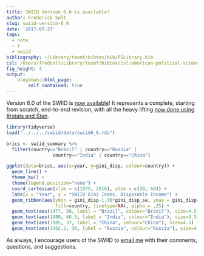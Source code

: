 ```yaml
---
title: SWIID Version 6.0 is available!
author: Frederick Solt
slug: swiid-version-6_0
date: '2017-07-27'
tags:
  - note
  - r
  - swiid
bibliography: ~/Library/texmf/bibtex/bib/FSLibrary.bib
csl: /Users/fredsolt/Library/texmf/bibtex/csl/american-political-science-association2.csl
fig_height: 4 
output:
    blogdown::html_page:
        self_contained: true
---
```


Version 6.0 of the SWIID is [now available](http://fsolt.org/swiid/swiid_downloads.html)!  It represents a complete, starting from scratch, end-to-end revision, with all the heavy lifting [now done using #rstats and Stan](https://github.com/fsolt/swiid).

```r
library(tidyverse)
load("../../../swiid/data/swiid6_0.rda")

brics <- swiid_summary %>% 
  filter(country=="Brazil" | country=="Russia" | 
                 country=="India" | country=="China")

ggplot(data=brics, aes(x=year, y=gini_disp, colour=country)) +
  geom_line() +
  theme_bw() +
  theme(legend.position="none") +    
  coord_cartesian(xlim = c(1975, 2016), ylim = c(20, 60)) +
  labs(x = "Year", y = "SWIID Gini Index, Disposable Income") +
  geom_ribbon(aes(ymin = gini_disp-1.96*gini_disp_se, ymax = gini_disp+1.96*gini_disp_se, 
                  fill=country, linetype=NA), alpha = .25) +
  geom_text(aes(1977, 56, label = "Brazil", colour="Brazil"), size=4.5) +
  geom_text(aes(1980, 46.5, label = "India", colour="India"), size=4.5) +
  geom_text(aes(1985, 37, label = "China", colour="China"), size=4.5) +
  geom_text(aes(1992.2, 30, label = "Russia", colour="Russia"), size=4.5)
```

As always, I encourage users of the SWIID to [email me](mailto:frederick-solt@uiowa.edu) with their comments, questions, and suggestions.
